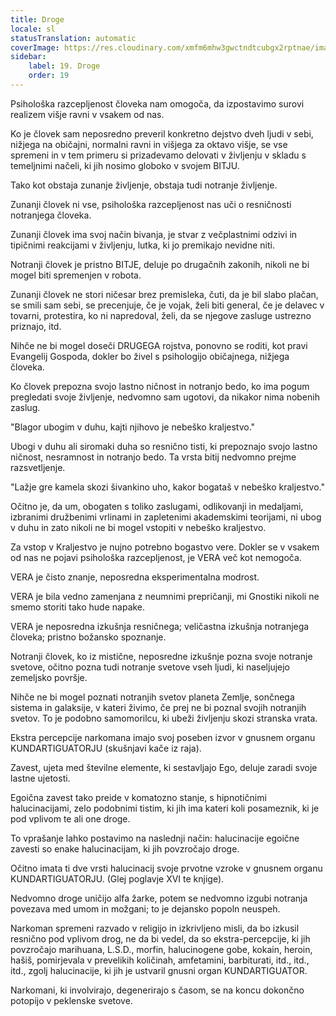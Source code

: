 ```yaml
---
title: Droge
locale: sl
statusTranslation: automatic
coverImage: https://res.cloudinary.com/xmfm6mhw3gwctndtcubgx2rptnae/image/upload/v1741354419/small_cover_la_gran_rebelion_28716e29d2.webp
sidebar:
    label: 19. Droge
    order: 19
---
```

Psihološka razcepljenost človeka nam omogoča, da izpostavimo surovi realizem višje ravni v vsakem od nas.

Ko je človek sam neposredno preveril konkretno dejstvo dveh ljudi v sebi, nižjega na običajni, normalni ravni in višjega za oktavo višje, se vse spremeni in v tem primeru si prizadevamo delovati v življenju v skladu s temeljnimi načeli, ki jih nosimo globoko v svojem BITJU.

Tako kot obstaja zunanje življenje, obstaja tudi notranje življenje.

Zunanji človek ni vse, psihološka razcepljenost nas uči o resničnosti notranjega človeka.

Zunanji človek ima svoj način bivanja, je stvar z večplastnimi odzivi in tipičnimi reakcijami v življenju, lutka, ki jo premikajo nevidne niti.

Notranji človek je pristno BITJE, deluje po drugačnih zakonih, nikoli ne bi mogel biti spremenjen v robota.

Zunanji človek ne stori ničesar brez premisleka, čuti, da je bil slabo plačan, se smili sam sebi, se precenjuje, če je vojak, želi biti general, če je delavec v tovarni, protestira, ko ni napredoval, želi, da se njegove zasluge ustrezno priznajo, itd.

Nihče ne bi mogel doseči DRUGEGA rojstva, ponovno se roditi, kot pravi Evangelij Gospoda, dokler bo živel s psihologijo običajnega, nižjega človeka.

Ko človek prepozna svojo lastno ničnost in notranjo bedo, ko ima pogum pregledati svoje življenje, nedvomno sam ugotovi, da nikakor nima nobenih zaslug.

"Blagor ubogim v duhu, kajti njihovo je nebeško kraljestvo."

Ubogi v duhu ali siromaki duha so resnično tisti, ki prepoznajo svojo lastno ničnost, nesramnost in notranjo bedo. Ta vrsta bitij nedvomno prejme razsvetljenje.

"Lažje gre kamela skozi šivankino uho, kakor bogataš v nebeško kraljestvo."

Očitno je, da um, obogaten s toliko zaslugami, odlikovanji in medaljami, izbranimi družbenimi vrlinami in zapletenimi akademskimi teorijami, ni ubog v duhu in zato nikoli ne bi mogel vstopiti v nebeško kraljestvo.

Za vstop v Kraljestvo je nujno potrebno bogastvo vere. Dokler se v vsakem od nas ne pojavi psihološka razcepljenost, je VERA več kot nemogoča.

VERA je čisto znanje, neposredna eksperimentalna modrost.

VERA je bila vedno zamenjana z neumnimi prepričanji, mi Gnostiki nikoli ne smemo storiti tako hude napake.

VERA je neposredna izkušnja resničnega; veličastna izkušnja notranjega človeka; pristno božansko spoznanje.

Notranji človek, ko iz mistične, neposredne izkušnje pozna svoje notranje svetove, očitno pozna tudi notranje svetove vseh ljudi, ki naseljujejo zemeljsko površje.

Nihče ne bi mogel poznati notranjih svetov planeta Zemlje, sončnega sistema in galaksije, v kateri živimo, če prej ne bi poznal svojih notranjih svetov. To je podobno samomorilcu, ki ubeži življenju skozi stranska vrata.

Ekstra percepcije narkomana imajo svoj poseben izvor v gnusnem organu KUNDARTIGUATORJU (skušnjavi kače iz raja).

Zavest, ujeta med številne elemente, ki sestavljajo Ego, deluje zaradi svoje lastne ujetosti.

Egoična zavest tako preide v komatozno stanje, s hipnotičnimi halucinacijami, zelo podobnimi tistim, ki jih ima kateri koli posameznik, ki je pod vplivom te ali one droge.

To vprašanje lahko postavimo na naslednji način: halucinacije egoične zavesti so enake halucinacijam, ki jih povzročajo droge.

Očitno imata ti dve vrsti halucinacij svoje prvotne vzroke v gnusnem organu KUNDARTIGUATORJU. (Glej poglavje XVI te knjige).

Nedvomno droge uničijo alfa žarke, potem se nedvomno izgubi notranja povezava med umom in možgani; to je dejansko popoln neuspeh.

Narkoman spremeni razvado v religijo in izkrivljeno misli, da bo izkusil resnično pod vplivom drog, ne da bi vedel, da so ekstra-percepcije, ki jih povzročajo marihuana, L.S.D., morfin, halucinogene gobe, kokain, heroin, hašiš, pomirjevala v prevelikih količinah, amfetamini, barbiturati, itd., itd., itd., zgolj halucinacije, ki jih je ustvaril gnusni organ KUNDARTIGUATOR.

Narkomani, ki involvirajo, degenerirajo s časom, se na koncu dokončno potopijo v peklenske svetove.

